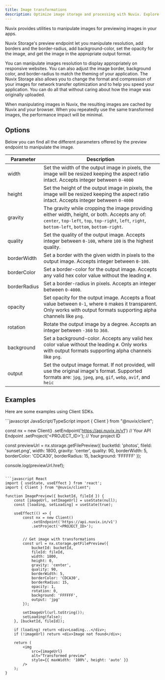 ```yaml
---
title: Image transformations
description: Optimize image storage and processing with Nuvix. Explore image resizing, transformations, and manipulation to deliver rich media experiences in your apps.
---
```


Nuvix provides utilities to manipulate images for previewing images in your apps.

Nuvix Storage's preview endpoint let you manipulate resolution, add borders and the border-radius, add background-color, set the opacity for the image, and get the image in the appropriate output format.

You can manipulate images resolution to display appropriately on responsive websites. You can also adjust the image border, background color, and border-radius to match the theming of your application.
The Nuvix Storage also allows you to change the format and compression of your images for network transfer optimization and to help you speed your application. You can do all that without caring about how the image was originally uploaded.

<Info>
When manipulating images in Nuvix, the resulting images are cached by Nuvix and your browser.
When you repeatedly use the same transformed images, the performance impact will be minimal.
</Info>

## Options

Below you can find all the different parameters offered by the preview endpoint to manipulate the image.

| Parameter     | Description                                                                                                     |
| --------------| --------------------------------------------------------------------------------------------------------------- |
| width         | Set the width of the output image in pixels, the image will be resized keeping the aspect ratio intact. Accepts integer between `0-4000`  |
| height        | Set the height of the output image in pixels, the image will be resized keeping the aspect ratio intact. Accepts integer between `0-4000` |
| gravity       | The gravity while cropping the image providing either width, height, or both. Accepts any of: `center`, `top-left`, `top`, `top-right`, `left`, `right`, `bottom-left`, `bottom`, `bottom-right`. |
| quality       | Set the quality of the output image. Accepts integer between `0-100`, where `100` is the highest quality.          |
| borderWidth   | Set a border with the given width in pixels to the output image. Accepts integer between `0-100`.               |
| borderColor   | Set a border-color for the output image. Accepts any valid hex color value without the leading `#`.            |
| borderRadius  | Set a border-radius in pixels. Accepts an integer between `0-4000`.                                             |
| opacity       | Set opacity for the output image. Accepts a float value between `0-1`, where `0` makes it transparent. Only works with output formats supporting alpha channels like `png`. |
| rotation      | Rotate the output image by a degree. Accepts an integer between `-360` to `360`.                                  |
| background    | Set a background-color. Accepts any valid hex color value without the leading `#`. Only works with output formats supporting alpha channels like `png`. |
| output        | Set the output image format. If not provided, will use the original image's format. Supported formats are: `jpg`, `jpeg`, `png`, `gif`, `webp`, `avif`, and `heic` |

## Examples

Here are some examples using Client SDKs.

<CodeGroup>
```javascript JavaScript/TypeScript
import { Client } from "@nuvix/client";

const nx = new Client()
    .setEndpoint('https://api.nuvix.in/v1') // Your API Endpoint
    .setProject('<PROJECT_ID>'); // Your project ID


const previewUrl = nx.storage.getFilePreview({
    bucketId: 'photos',
    fileId: 'sunset.png',
    width: 1800,
    gravity: 'center',
    quality: 90,
    borderWidth: 5,
    borderColor: 'CDCA30',
    borderRadius: 15,
    background: 'FFFFFF'
});

console.log(previewUrl.href);
```

```javascript React
import { useState, useEffect } from 'react';
import { Client } from "@nuvix/client";

function ImagePreview({ bucketId, fileId }) {
    const [imageUrl, setImageUrl] = useState(null);
    const [loading, setLoading] = useState(true);

    useEffect(() => {
        const nx = new Client()
            .setEndpoint('https://api.nuvix.in/v1')
            .setProject('<PROJECT_ID>');

        
        // Get image with transformations
        const url = nx.storage.getFilePreview({
            bucketId: bucketId,
            fileId: fileId,
            width: 1800,
            height: 0,
            gravity: 'center',
            quality: 90,
            borderWidth: 5,
            borderColor: 'CDCA30',
            borderRadius: 15,
            opacity: 1,
            rotation: 0,
            background: 'FFFFFF',
            output: 'jpg'
        });

        setImageUrl(url.toString());
        setLoading(false);
    }, [bucketId, fileId]);

    if (loading) return <div>Loading...</div>;
    if (!imageUrl) return <div>Image not found</div>;

    return (
        <img 
            src={imageUrl} 
            alt="Transformed preview" 
            style={{ maxWidth: '100%', height: 'auto' }}
        />
    );
}
```
</CodeGroup>